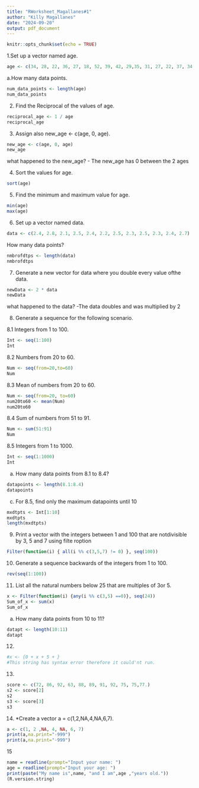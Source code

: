 ```yaml
---
title: "RWorksheet_Magallanes#1"
author: "Killy Magallanes"
date: "2024-09-20"
output: pdf_document
---
```


```r
knitr::opts_chunk$set(echo = TRUE)
```
1.Set up a vector named age.
```r
age <- c(34, 28, 22, 36, 27, 18, 52, 39, 42, 29,35, 31, 27, 22, 37, 34, 19, 20, 57, 49, 50, 37, 46, 25, 17, 37, 42,53, 41,51, 35, 24, 33, 41)
```
a.How many data points.
```r
num_data_points <- length(age)
num_data_points
```
2. Find the Reciprocal of the values of age.
```r
reciprocal_age <- 1 / age
reciprocal_age
```
3. Assign also new_age <- c(age, 0, age).
```r
new_age <- c(age, 0, age)
new_age
```
what  happened to  the  new_age?
- The new_age has 0 between the 2 ages

4. Sort the values for age.
```r
sort(age)
```

5. Find the minimum and maximum value for age.
```r
min(age)
max(age)
```

6. Set up a vector named data.
```r
data <- c(2.4, 2.8, 2.1, 2.5, 2.4, 2.2, 2.5, 2.3, 2.5, 2.3, 2.4, 2.7)
```
How many data points?
```r
nmbrofdtps <- length(data)
nmbrofdtps
```


7. Generate a new vector for data where you double every value ofthe data.
```r
newData <- 2 * data
newData
```
what happened to  the data?
-The data doubles and was multiplied by  2

8. Generate a sequence for the following scenario.

8.1 Integers from 1 to 100.
```r
Int <- seq(1:100)
Int
```
8.2 Numbers from 20 to 60.
```r
Num <- seq(from=20,to=60)
Num
```
8.3 Mean of numbers from 20 to 60.
```r
Num <- seq(from=20, to=60)
num20to60 <- mean(Num)
num20to60
```
8.4 Sum of numbers from 51 to 91.
```r
Num <- sum(51:91)
Num
```
8.5 Integers from 1 to 1000.
```r
Int <- seq(1:1000)
Int
```
a. How many data points from 8.1 to 8.4?
```r
datapoints <- length(8.1:8.4)
datapoints
```
c. For 8.5, find only the maximum datapoints until 10
```r
mxdtpts <- Int[1:10]
mxdtpts
length(mxdtpts)
```
9. Print a vector with the integers between 1 and 100 that are notdivisible by 3, 5 and 7 using filte roption
```r
Filter(function(i) { all(i %% c(3,5,7) != 0) }, seq(100))
```
10. Generate a sequence backwards of the integers from 1 to 100.
```r
rev(seq(1:100))
```
11. List all the natural numbers below 25 that are multiples of 3or 5.
```r
x <- Filter(function(i) {any(i %% c(3,5) ==0)}, seq(24))
Sum_of_x <- sum(x)
Sum_of_x
```

a. How many data points from 10 to 11?
```r
datapt <- length(10:11)
datapt
```
12.
```r
#x <- {0 + x + 5 + }
#This string has syntax error therefore it could'nt run.
```
13.
```r
score <- c(72, 86, 92, 63, 88, 89, 91, 92, 75, 75,77.)
s2 <- score[2]
s2
s3 <- score[3]
s3
```
14. *Create a vector a = c(1,2,NA,4,NA,6,7).
```r
a <- c(1, 2 ,NA, 4, NA, 6, 7)
print(a,na.print="-999")
print(a,na.print="-999")
```
15
```r
name = readline(prompt="Input your name: ")
age = readline(prompt="Input your age: ")
print(paste("My name is",name, "and I am",age ,"years old."))
(R.version.string)
```




